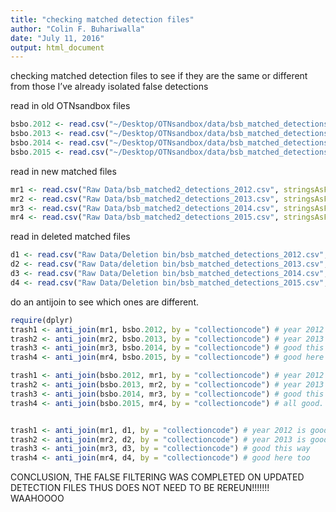 ```yaml
---
title: "checking matched detection files"
author: "Colin F. Buhariwalla"
date: "July 11, 2016"
output: html_document
---
```


checking matched detection files to see if they are the same or different from those I've already isolated false detections

read in old OTNsandbox files  
```r
bsbo.2012 <- read.csv("~/Desktop/OTNsandbox/data/bsb_matched_detections_2012.csv", stringsAsFactors = F, header = T) 
bsbo.2013 <- read.csv("~/Desktop/OTNsandbox/data/bsb_matched_detections_2013.csv", stringsAsFactors = F, header = T) 
bsbo.2014 <- read.csv("~/Desktop/OTNsandbox/data/bsb_matched_detections_2014.csv", stringsAsFactors = F, header = T) 
bsbo.2015 <- read.csv("~/Desktop/OTNsandbox/data/bsb_matched_detections_2015.csv", stringsAsFactors = F, header = T) 
```

read in new matched files  
```r
mr1 <- read.csv("Raw Data/bsb_matched2_detections_2012.csv", stringsAsFactors = FALSE, header = TRUE, dec = ".")
mr2 <- read.csv("Raw Data/bsb_matched2_detections_2013.csv", stringsAsFactors = FALSE, header = TRUE, dec = ".")
mr3 <- read.csv("Raw Data/bsb_matched2_detections_2014.csv", stringsAsFactors = FALSE, header = TRUE, dec = ".")
mr4 <- read.csv("Raw Data/bsb_matched2_detections_2015.csv", stringsAsFactors = FALSE, header = TRUE, dec = ".")
```

read in deleted matched files  
```r
d1 <- read.csv("Raw Data/Deletion bin/bsb_matched_detections_2012.csv", stringsAsFactors = FALSE, header = TRUE, dec = ".")
d2 <- read.csv("Raw Data/deletion bin/bsb_matched_detections_2013.csv", stringsAsFactors = FALSE, header = TRUE, dec = ".")
d3 <- read.csv("Raw Data/Deletion bin/bsb_matched_detections_2014.csv", stringsAsFactors = FALSE, header = TRUE, dec = ".")
d4 <- read.csv("Raw Data/Deletion bin/bsb_matched_detections_2015.csv", stringsAsFactors = FALSE, header = TRUE, dec = ".")
```

do an antijoin to see which ones are different. 
```r
require(dplyr)
trash1 <- anti_join(mr1, bsbo.2012, by = "collectioncode") # year 2012 is good
trash2 <- anti_join(mr2, bsbo.2013, by = "collectioncode") # year 2013 is good
trash3 <- anti_join(mr3, bsbo.2014, by = "collectioncode") # good this way
trash4 <- anti_join(mr4, bsbo.2015, by = "collectioncode") # good here too 

trash1 <- anti_join(bsbo.2012, mr1, by = "collectioncode") # year 2012 is good
trash2 <- anti_join(bsbo.2013, mr2, by = "collectioncode") # year 2013 is good
trash3 <- anti_join(bsbo.2014, mr3, by = "collectioncode") # good this way
trash4 <- anti_join(bsbo.2015, mr4, by = "collectioncode") # all good.


trash1 <- anti_join(mr1, d1, by = "collectioncode") # year 2012 is good
trash2 <- anti_join(mr2, d2, by = "collectioncode") # year 2013 is good
trash3 <- anti_join(mr3, d3, by = "collectioncode") # good this way
trash4 <- anti_join(mr4, d4, by = "collectioncode") # good here too 

```

CONCLUSION, THE FALSE FILTERING WAS COMPLETED ON UPDATED DETECTION FILES THUS DOES NOT NEED TO BE REREUN!!!!!!! WAAHOOOO